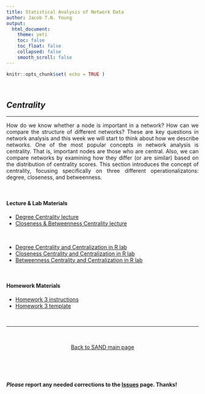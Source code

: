```yaml
---
title: Statistical Analysis of Network Data
author: Jacob T.N. Young
output: 
  html_document:
    theme: yeti
    toc: false
    toc_float: false
    collapsed: false
    smooth_scroll: false
---
```


<style>
body {
text-align: justify}
</style>

```r
knitr::opts_chunk$set( echo = TRUE )
```


<br>

## *Centrality*

----

How do we know whether a node is important in a network? How can we compare the structure of different networks? These are key questions in network analysis and this week we will start to think about how we describe networks. One of the most popular concepts in network analysis is centrality. That is, important nodes are those who are central. Also, we can compare networks by examining how they differ (or are similar) based on the distribution of centrality scores. This section introduces the concept of centrality, focusing specifically on three different operationalizatons: degree, closeness, and betweenness.

<br>

#### Lecture & Lab Materials  

  + [Degree Centrality lecture](../lectures/lecture-04-degree-centrality.pdf)  
  + [Closeness & Betweenness Centrality lecture](../lectures/lecture-05-close-between-centrality.pdf)  

<br>

  + [Degree Centrality and Centralization in R lab](../labs/lab-05-degree-centrality.html)  
  + [Closeness Centrality and Centralization in R lab](../labs/lab-06-closeness-centrality.html)  
  + [Betweenness Centrality and Centralization in R lab](../labs/lab-07-betweenness-centrality.html)  

<br>

#### Homework Materials  

  + [Homework 3 instructions](../hmwk/hmwk-03-instructions.html)  
  + [Homework 3 template](../hmwk/templates/hmwk-03-template.zip?raw=true)  
  

<br>

____

<br>

<p align="center">
[Back to SAND main page](https://jacobtnyoung.github.io/SAND/)
</p>

<br>

<br>

#### ***Please*** report any needed corrections to the [Issues](https://github.com/jacobtnyoung/SAND/issues/new) page. Thanks!

<br>
<br>